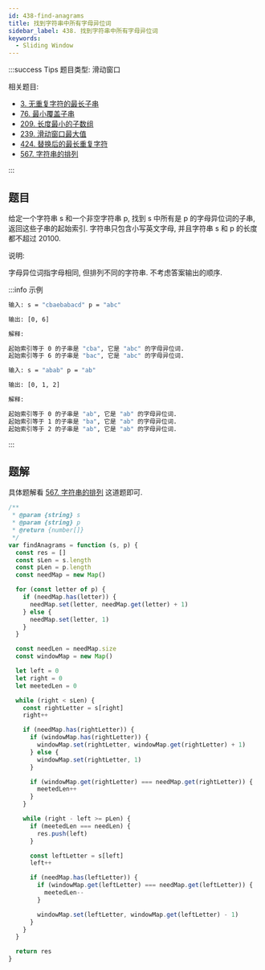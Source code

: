 ```yaml
---
id: 438-find-anagrams
title: 找到字符串中所有字母异位词
sidebar_label: 438. 找到字符串中所有字母异位词
keywords:
  - Sliding Window
---
```


:::success Tips
题目类型: 滑动窗口

相关题目:

- [3. 无重复字符的最长子串](/leetcode/medium/3-length-of-longest-substring)
- [76. 最小覆盖子串](/leetcode/hard/76-min-window)
- [209. 长度最小的子数组](/leetcode/medium/209-min-sub-array-len)
- [239. 滑动窗口最大值](/leetcode/hard/239-max-sliding-window)
- [424. 替换后的最长重复字符](/leetcode/medium/424-character-replacement)
- [567. 字符串的排列](/leetcode/medium/567-check-inclusion)

:::

## 题目

给定一个字符串 s 和一个非空字符串 p, 找到 s 中所有是 p 的字母异位词的子串, 返回这些子串的起始索引. 字符串只包含小写英文字母, 并且字符串 s 和 p 的长度都不超过 20100.

说明:

字母异位词指字母相同, 但排列不同的字符串.
不考虑答案输出的顺序.

:::info 示例

```bash
输入: s = "cbaebabacd" p = "abc"

输出: [0, 6]

解释:

起始索引等于 0 的子串是 "cba", 它是 "abc" 的字母异位词.
起始索引等于 6 的子串是 "bac", 它是 "abc" 的字母异位词.
```

```bash
输入: s = "abab" p = "ab"

输出: [0, 1, 2]

解释:

起始索引等于 0 的子串是 "ab", 它是 "ab" 的字母异位词.
起始索引等于 1 的子串是 "ba", 它是 "ab" 的字母异位词.
起始索引等于 2 的子串是 "ab", 它是 "ab" 的字母异位词.
```

:::

## 题解

具体题解看 [567. 字符串的排列](/leetcode/medium/567-check-inclusion) 这道题即可.

```js
/**
 * @param {string} s
 * @param {string} p
 * @return {number[]}
 */
var findAnagrams = function (s, p) {
  const res = []
  const sLen = s.length
  const pLen = p.length
  const needMap = new Map()

  for (const letter of p) {
    if (needMap.has(letter)) {
      needMap.set(letter, needMap.get(letter) + 1)
    } else {
      needMap.set(letter, 1)
    }
  }

  const needLen = needMap.size
  const windowMap = new Map()

  let left = 0
  let right = 0
  let meetedLen = 0

  while (right < sLen) {
    const rightLetter = s[right]
    right++

    if (needMap.has(rightLetter)) {
      if (windowMap.has(rightLetter)) {
        windowMap.set(rightLetter, windowMap.get(rightLetter) + 1)
      } else {
        windowMap.set(rightLetter, 1)
      }

      if (windowMap.get(rightLetter) === needMap.get(rightLetter)) {
        meetedLen++
      }
    }

    while (right - left >= pLen) {
      if (meetedLen === needLen) {
        res.push(left)
      }

      const leftLetter = s[left]
      left++

      if (needMap.has(leftLetter)) {
        if (windowMap.get(leftLetter) === needMap.get(leftLetter)) {
          meetedLen--
        }

        windowMap.set(leftLetter, windowMap.get(leftLetter) - 1)
      }
    }
  }

  return res
}
```
